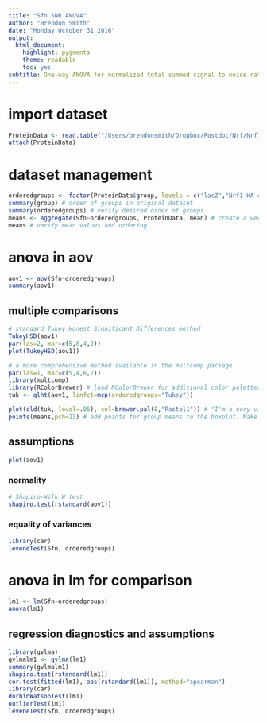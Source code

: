 ```yaml
---
title: "Sfn SNR ANOVA"
author: "Brendon Smith"
date: "Monday October 31 2016"
output:
  html_document:
    highlight: pygments 
    theme: readable
    toc: yes
subtitle: One-way ANOVA for normalized total summed signal to noise ratio (SNR) of Sfn in the TCMP Nrf1 proteomics mouse liver AP-MS dataset from March 16, 2016.
---
```

# import dataset
```r
ProteinData <- read.table("/Users/brendonsmith/Dropbox/Postdoc/Nrf/Nrf1 proteomics/TCMP/20160316 Nrf1-HA mouse liver AP-MS/R/20160316 TCMP Nrf1-HA mouse liver other proteins.csv", header=TRUE, sep=",")
attach(ProteinData)
```
# dataset management
```r
orderedgroups <- factor(ProteinData$group, levels = c("lacZ","Nrf1-HA chow","Nrf1-HA chol","Nrf1-HA bort")) # this factor command puts the groups in my preferred order, instead of alphabetically. Note that you must refer to this specific variable to maintain the preferred order. Referring to the original variable name will revert to alphabetical order.
summary(group) # order of groups in original dataset
summary(orderedgroups) # verify desired order of groups
means <- aggregate(Sfn~orderedgroups, ProteinData, mean) # create a vector with the means of each group for boxplot points. It took me a long time to figure out how to get the means in the desired order. I then realized that I was using "group" to define categories in both the raw dataset and the means dataset. Changing the name of the variable containing the rearranged group names to "orderedgroups", and then referring to it later in the code, resolved this issue.
means # verify mean values and ordering

```

# anova in aov
```r
aov1 <- aov(Sfn~orderedgroups)
summary(aov1)
```

## multiple comparisons
```r
# standard Tukey Honest Significant Differences method
TukeyHSD(aov1)
par(las=2, mar=c(5,8,4,2))
plot(TukeyHSD(aov1))

# a more comprehensive method available in the multcomp package
par(las=1, mar=c(5,4,6,2))
library(multcomp)
library(RColorBrewer) # load RColorBrewer for additional color palettes.
tuk <- glht(aov1, linfct=mcp(orderedgroups="Tukey"))

plot(cld(tuk, level=.05), col=brewer.pal(8,"Pastel1")) # "I'm a very vivacious man... Earth tones are so passe. I'm a pastel man."
points(means,pch=23) # add points for group means to the boxplot. Make sure they are in the correct order.
```

## assumptions
```r
plot(aov1)
```

### normality
```r
# Shapiro-Wilk W test
shapiro.test(rstandard(aov1))
```

### equality of variances
```r
library(car)
leveneTest(Sfn, orderedgroups)
```

# anova in lm for comparison
```r
lm1 <- lm(Sfn~orderedgroups)
anova(lm1)
```

## regression diagnostics and assumptions
```r
library(gvlma)
gvlmalm1 <- gvlma(lm1)
summary(gvlmalm1)
shapiro.test(rstandard(lm1))
cor.test(fitted(lm1), abs(rstandard(lm1)), method="spearman")
library(car)
durbinWatsonTest(lm1)
outlierTest(lm1)
leveneTest(Sfn, orderedgroups)
```

<!-- # anova in aov log -->
<!-- ```{r} -->

<!-- meanslog <- aggregate(log(Sfn)~orderedgroups, ProteinData, mean, levels = c("lacZ","Nrf1-HA chow","Nrf1-HA chol","Nrf1-HA bort")) # recalculate means for log transformed data -->
<!-- meanslog # verify mean values and ordering -->

<!-- aovlog <- aov(log(Sfn)~orderedgroups) -->
<!-- summary(aovlog) -->
<!-- ``` -->

<!-- ## multiple comparisons log -->
<!-- ```{r} -->
<!-- # standard Tukey Honest Significant Differences method -->
<!-- TukeyHSD(aovlog) -->
<!-- par(las=2, mar=c(5,8,4,2)) -->
<!-- plot(TukeyHSD(aovlog)) -->

<!-- # a more comprehensive method available in the multcomp package -->
<!-- par(las=1, mar=c(5,4,6,2)) -->
<!-- library(multcomp) -->
<!-- library(RColorBrewer) # load RColorBrewer for additional color palettes. -->
<!-- tuk <- glht(aovlog, linfct=mcp(orderedgroups="Tukey")) -->

<!-- plot(cld(tuk, level=.05), col=brewer.pal(8,"Pastel1")) # "I'm a very vivacious man... Earth tones are so passe. I'm a pastel man." -->
<!-- points(meanslog,pch=23) # add points for group means to the boxplot. Make sure they are in the correct order. -->
<!-- ``` -->

<!-- ## assumptions log -->
<!-- ```{r} -->
<!-- plot(aovlog) -->
<!-- ``` -->

<!-- ### normality log -->
<!-- ```{r} -->
<!-- # Shapiro-Wilk W test -->
<!-- # Log transformation does not completely normalize data, but considering the non-significant ANOVA result, I will stop here. -->
<!-- shapiro.test(rstandard(aovlog)) -->
<!-- ``` -->

<!-- ### equality of variances log -->
<!-- ```{r} -->
<!-- library(car) -->
<!-- leveneTest(aovlog) -->
<!-- ``` -->

<!-- # anova in lm for comparison log -->
<!-- ```{r} -->
<!-- lmlog <- lm(log(Sfn)~orderedgroups) -->
<!-- anova(lmlog) -->
<!-- ``` -->

<!-- ## regression diagnostics and assumptions log -->
<!-- ```{r} -->
<!-- library(gvlma) -->
<!-- gvlmalmlog <- gvlma(lmlog) -->
<!-- summary(gvlmalmlog) -->
<!-- shapiro.test(rstandard(gvlmalmlog)) -->
<!-- cor.test(fitted(lmlog), abs(rstandard(lmlog)), method="spearman") -->
<!-- library(car) -->
<!-- durbinWatsonTest(lmlog) -->
<!-- outlierTest(lmlog) -->
<!-- leveneTest(log(Sfn), orderedgroups) -->
<!-- ``` -->